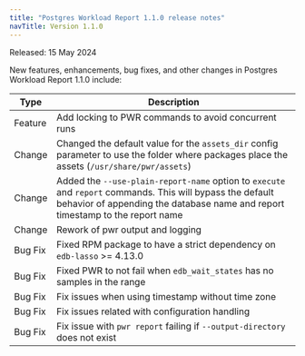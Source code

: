 ```yaml
---
title: "Postgres Workload Report 1.1.0 release notes"
navTitle: Version 1.1.0
---
```


Released: 15 May 2024

New features, enhancements, bug fixes, and other changes in Postgres Workload Report 1.1.0 include:

|       Type        |                                            Description                                                                                                  |
| ----------------- |-------------------------------------------------------------------------------------------------------------------------------------------------------- |
| Feature    | Add locking to PWR commands to avoid concurrent runs |
| Change     | Changed the default value for the `assets_dir` config parameter to use the folder where packages place the assets  (`/usr/share/pwr/assets`) |
| Change     | Added the `--use-plain-report-name` option to `execute` and `report` commands. This will bypass the default behavior of appending the database name and report timestamp to the report name |
| Change     | Rework of pwr output and logging |
| Bug Fix    | Fixed RPM package to have a strict dependency on `edb-lasso` >= 4.13.0 |
| Bug Fix    | Fixed PWR to not fail when `edb_wait_states` has no samples in the range |
| Bug Fix    | Fix issues when using timestamp without time zone |
| Bug Fix    | Fix issues related with configuration handling |
| Bug Fix    | Fix issue with `pwr report` failing if `--output-directory` does not exist |

